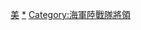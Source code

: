 [[Category:美国将军|美]]
[[Category:美國海軍陸戰隊軍官|*]]
[[Category:海軍陸戰隊將領|Category:海軍陸戰隊將領]]
{{Commons cat|Generals of the United States Marine Corps}}